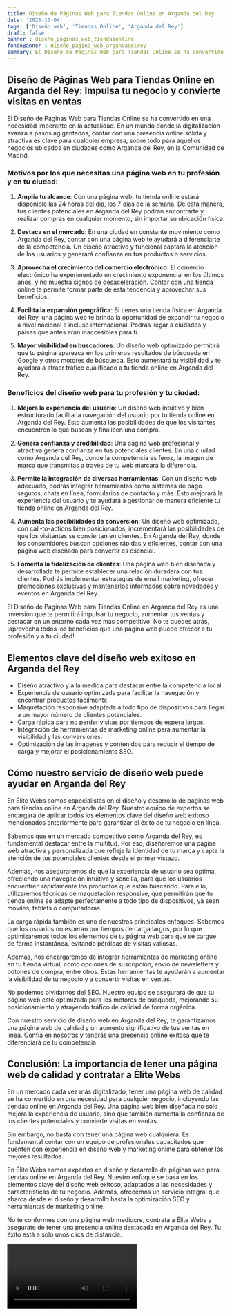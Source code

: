 ```yaml
---
title: Diseño de Páginas Web para Tiendas Online en Arganda del Rey
date: '2023-10-04'
tags: ['Diseño web', 'Tiendas Online', 'Arganda del Rey']
draft: false
banner : diseño_paginas_web_tiendasonline
fondoBanner : diseño_pagina_web_argandadelrey
summary: El Diseño de Páginas Web para Tiendas Online se ha convertido en una necesidad imperante en la actualidad. En un mundo donde la digitalización avanza a pasos agigantados, contar con una presencia online sólida y atractiva es clave para cualquier empresa, sobre todo para aquellos negocios ubicados en ciudades como Arganda del Rey, en la Comunidad de Madrid.
---
```


## Diseño de Páginas Web para Tiendas Online en Arganda del Rey: Impulsa tu negocio y convierte visitas en ventas

El Diseño de Páginas Web para Tiendas Online se ha convertido en una necesidad imperante en la actualidad. En un mundo donde la digitalización avanza a pasos agigantados, contar con una presencia online sólida y atractiva es clave para cualquier empresa, sobre todo para aquellos negocios ubicados en ciudades como Arganda del Rey, en la Comunidad de Madrid.

### Motivos por los que necesitas una página web en tu profesión y en tu ciudad:

1. **Amplía tu alcance**: Con una página web, tu tienda online estará disponible las 24 horas del día, los 7 días de la semana. De esta manera, tus clientes potenciales en Arganda del Rey podrán encontrarte y realizar compras en cualquier momento, sin importar su ubicación física.

2. **Destaca en el mercado**: En una ciudad en constante movimiento como Arganda del Rey, contar con una página web te ayudará a diferenciarte de la competencia. Un diseño atractivo y funcional captará la atención de los usuarios y generará confianza en tus productos o servicios.

3. **Aprovecha el crecimiento del comercio electrónico**: El comercio electrónico ha experimentado un crecimiento exponencial en los últimos años, y no muestra signos de desaceleración. Contar con una tienda online te permite formar parte de esta tendencia y aprovechar sus beneficios.

4. **Facilita la expansión geográfica**: Si tienes una tienda física en Arganda del Rey, una página web te brinda la oportunidad de expandir tu negocio a nivel nacional e incluso internacional. Podrás llegar a ciudades y países que antes eran inaccesibles para ti.

5. **Mayor visibilidad en buscadores**: Un diseño web optimizado permitirá que tu página aparezca en los primeros resultados de búsqueda en Google y otros motores de búsqueda. Esto aumentará tu visibilidad y te ayudará a atraer tráfico cualificado a tu tienda online en Arganda del Rey.

### Beneficios del diseño web para tu profesión y tu ciudad:

1. **Mejora la experiencia del usuario**: Un diseño web intuitivo y bien estructurado facilita la navegación del usuario por tu tienda online en Arganda del Rey. Esto aumenta las posibilidades de que los visitantes encuentren lo que buscan y finalicen una compra.

2. **Genera confianza y credibilidad**: Una página web profesional y atractiva genera confianza en tus potenciales clientes. En una ciudad como Arganda del Rey, donde la competencia es feroz, la imagen de marca que transmitas a través de tu web marcará la diferencia.

3. **Permite la integración de diversas herramientas**: Con un diseño web adecuado, podrás integrar herramientas como sistemas de pago seguros, chats en línea, formularios de contacto y más. Esto mejorará la experiencia del usuario y te ayudará a gestionar de manera eficiente tu tienda online en Arganda del Rey.

4. **Aumenta las posibilidades de conversión**: Un diseño web optimizado, con call-to-actions bien posicionados, incrementará las posibilidades de que los visitantes se conviertan en clientes. En Arganda del Rey, donde los consumidores buscan opciones rápidas y eficientes, contar con una página web diseñada para convertir es esencial.

5. **Fomenta la fidelización de clientes**: Una página web bien diseñada y desarrollada te permite establecer una relación duradera con tus clientes. Podrás implementar estrategias de email marketing, ofrecer promociones exclusivas y mantenerlos informados sobre novedades y eventos en Arganda del Rey.

El Diseño de Páginas Web para Tiendas Online en Arganda del Rey es una inversión que te permitirá impulsar tu negocio, aumentar tus ventas y destacar en un entorno cada vez más competitivo. No te quedes atrás, ¡aprovecha todos los beneficios que una página web puede ofrecer a tu profesión y a tu ciudad!

<GifSeo />

<Cta />

## Elementos clave del diseño web exitoso en Arganda del Rey

- Diseño atractivo y a la medida para destacar entre la competencia local.
- Experiencia de usuario optimizada para facilitar la navegación y encontrar productos fácilmente.
- Maquetación responsive adaptada a todo tipo de dispositivos para llegar a un mayor número de clientes potenciales.
- Carga rápida para no perder visitas por tiempos de espera largos.
- Integración de herramientas de marketing online para aumentar la visibilidad y las conversiones.
- Optimización de las imágenes y contenidos para reducir el tiempo de carga y mejorar el posicionamiento SEO.

## Cómo nuestro servicio de diseño web puede ayudar en Arganda del Rey

En Élite Webs somos especialistas en el diseño y desarrollo de páginas web para tiendas online en Arganda del Rey. Nuestro equipo de expertos se encargará de aplicar todos los elementos clave del diseño web exitoso mencionados anteriormente para garantizar el éxito de tu negocio en línea.

Sabemos que en un mercado competitivo como Arganda del Rey, es fundamental destacar entre la multitud. Por eso, diseñaremos una página web atractiva y personalizada que refleje la identidad de tu marca y capte la atención de tus potenciales clientes desde el primer vistazo.

Además, nos aseguraremos de que la experiencia de usuario sea óptima, ofreciendo una navegación intuitiva y sencilla, para que los usuarios encuentren rápidamente los productos que están buscando. Para ello, utilizaremos técnicas de maquetación responsive, que permitirán que tu tienda online se adapte perfectamente a todo tipo de dispositivos, ya sean móviles, tablets o computadoras.

La carga rápida también es uno de nuestros principales enfoques. Sabemos que los usuarios no esperan por tiempos de carga largos, por lo que optimizaremos todos los elementos de tu página web para que se cargue de forma instantánea, evitando pérdidas de visitas valiosas.

Además, nos encargaremos de integrar herramientas de marketing online en tu tienda virtual, como opciones de suscripción, envío de newsletters y botones de compra, entre otros. Estas herramientas te ayudarán a aumentar la visibilidad de tu negocio y a convertir visitas en ventas.

No podemos olvidarnos del SEO. Nuestro equipo se asegurará de que tu página web esté optimizada para los motores de búsqueda, mejorando su posicionamiento y atrayendo tráfico de calidad de forma orgánica.

Con nuestro servicio de diseño web en Arganda del Rey, te garantizamos una página web de calidad y un aumento significativo de tus ventas en línea. Confía en nosotros y tendrás una presencia online exitosa que te diferenciará de tu competencia.

## Conclusión: La importancia de tener una página web de calidad y contratar a Élite Webs

En un mercado cada vez más digitalizado, tener una página web de calidad se ha convertido en una necesidad para cualquier negocio, incluyendo las tiendas online en Arganda del Rey. Una página web bien diseñada no solo mejora la experiencia de usuario, sino que también aumenta la confianza de los clientes potenciales y convierte visitas en ventas.

Sin embargo, no basta con tener una página web cualquiera. Es fundamental contar con un equipo de profesionales capacitados que cuenten con experiencia en diseño web y marketing online para obtener los mejores resultados.

En Élite Webs somos expertos en diseño y desarrollo de páginas web para tiendas online en Arganda del Rey. Nuestro enfoque se basa en los elementos clave del diseño web exitoso, adaptados a las necesidades y características de tu negocio. Además, ofrecemos un servicio integral que abarca desde el diseño y desarrollo hasta la optimización SEO y herramientas de marketing online.

No te conformes con una página web mediocre, contrata a Élite Webs y asegúrate de tener una presencia online destacada en Arganda del Rey. Tu éxito está a solo unos clics de distancia.

<Video />

<CtaBot job='Tiendas Online' city='Arganda del Rey'/>

<Gmaps query='Arganda del Rey+españa+maps' />